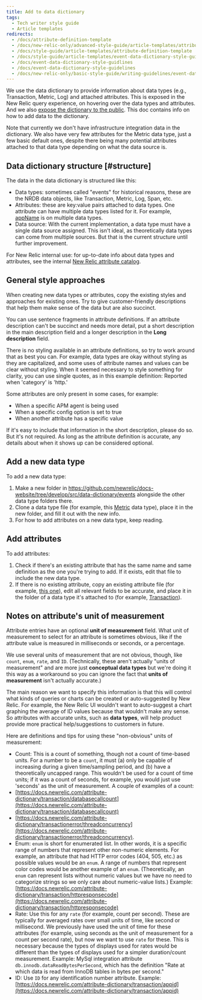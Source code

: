 ```yaml
---
title: Add to data dictionary
tags:
  - Tech writer style guide
  - Article templates
redirects:
  - /docs/attribute-definition-template
  - /docs/new-relic-only/advanced-style-guide/article-templates/attribute-definition-template
  - /docs/style-guide/article-templates/attribute-definition-template 
  - /docs/style-guide/article-templates/event-data-dictionary-style-guidelines 
  - /docs/event-data-dictionary-style-guidlines
  - /docs/event-data-dictionary-style-guidelines
  - /docs/new-relic-only/basic-style-guide/writing-guidelines/event-data-dictionary-style-guidelines
---
```


We use the data dictionary to provide information about data types (e.g., Transaction, Metric, Log) and attached attributes. This is exposed in the New Relic query experience, on hovering over the data types and attributes. And we also [expose the dictionary to the public](https://docs.newrelic.com/attribute-dictionary). This doc contains info on how to add data to the dictionary. 

Note that currently we don't have infrastructure integration data in the dictionary. We also have very few attributes for the Metric data type, just a few basic default ones, despite there being many potential attributes attached to that data type depending on what the data source is. 

## Data dictionary structure [#structure]

The data in the data dictionary is structured like this: 

* Data types: sometimes called "events" for historical reasons, these are the NRDB data objects, like Transaction, Metric, Log, Span, etc. 
* Attributes: these are key:value pairs attached to data types. One attribute can have multiple data types listed for it. For example, [appName](https://docs.newrelic.com/attribute-dictionary/?event=BrowserTiming&attribute=appName) is on multiple data types.
* Data source: With the current implementation, a data type must have a single data source assigned. This isn't ideal, as theoretically data types can come from multiple sources. But that is the current structure until further improvement. 

For New Relic internal use: for up-to-date info about data types and attributes, see the internal [New Relic attribute catalog](https://source.datanerd.us/javimb/architecture-notes/blob/3c69a6153eca67216268cf5c859fe9df31875701/_data/attributes.yml).

## General style approaches

When creating new data types or attributes, copy the existing styles and approaches for existing ones. Try to give customer-friendly descriptions that help them make sense of the data but are also succinct. 

You can use sentence fragments in attribute definitions. If an attribute description can't be succinct and needs more detail, put a short description in the main description field and a longer description in the **Long description** field. 

There is no styling available in an attribute definitions, so try to work around that as best you can. For example, data types are okay without styling as they are capitalized, and some uses of attribute names and values can be clear without styling. When it seemed necessary to style something for clarity, you can use single quotes, as in this example definition: Reported when 'category' is 'http.'

Some attributes are only present in some cases, for example: 

* When a specific APM agent is being used
* When a specific config option is set to true
* When another attribute has a specific value

If it's easy to include that information in the short description, please do so. But it's not required. As long as the attribute definition is accurate, any details about when it shows up can be considered optional. 



## Add a new data type

To add a new data type: 

1. Make a new folder in https://github.com/newrelic/docs-website/tree/develop/src/data-dictionary/events alongside the other data type folders there.
2. Clone a data type file (for example, this [Metric](https://github.com/newrelic/docs-website/blob/develop/src/data-dictionary/events/Metric/Metric.event-definition.md) data type), place it in the new folder, and fill it out with the new info. 
3. For how to add attributes on a new data type, keep reading. 

## Add attributes

To add attributes: 

1. Check if there's an existing attribute that has the same name and same definition as the one you're trying to add. If it exists, edit that file to include the new data type. 
2. If there is no existing attribute, copy an existing attribute file (for example, [this one](https://github.com/newrelic/docs-website/blob/develop/src/data-dictionary/events/Transaction/accountId.md)), edit all relevant fields to be accurate, and place it in the folder of a data type it's attached to (for example, [Transaction](https://github.com/newrelic/docs-website/tree/develop/src/data-dictionary/events/Transaction)). 

## Notes on attribute's unit of measurement 

Attribute entries have an optional **unit of measurement** field. What unit of measurement to select for an attribute is sometimes obvious, like if the attribute value is measured in milliseconds or seconds, or a percentage.

We use several units of measurement that are not obvious, though, like `count`, `enum`, `rate`, and `ID`. (Technically, these aren't actually "units of measurement" and are more just **conceptual data types** but we're doing it this way as a workaround so you can ignore the fact that **units of measurement** isn't actually accurate.)

The main reason we want to specify this information is that this will control what kinds of queries or charts can be created or auto-suggested by New Relic. For example, the New Relic UI wouldn't want to auto-suggest a chart graphing the average of ID values because that wouldn't make any sense. So attributes with accurate units, such as **data types**, will help product provide more practical help/suggestions to customers in future.

Here are definitions and tips for using these "non-obvious" units of measurement:

* Count: This is a count of something, though not a count of time-based units. For a number to be a `count`, it must (a) only be capable of increasing during a given time/sampling period, and (b) have a theoretically uncapped range. This wouldn't be used for a count of time units; if it was a count of seconds, for example, you would just use 'seconds' as the unit of measurement. A couple of examples of a count:
* [https://docs.newrelic.com/attribute-dictionary/transaction/databasecallcount](https://docs.newrelic.com/attribute-dictionary/transaction/databasecallcount)
* [https://docs.newrelic.com/attribute-dictionary/transactionerror/threadconcurrency](https://docs.newrelic.com/attribute-dictionary/transactionerror/threadconcurrency).
* Enum: `enum` is short for enumerated list. In other words, it is a specific range of numbers that represent other non-numeric elements. For example, an attribute that had HTTP error codes (404, 505, etc.) as possible values would be an `enum`. A range of numbers that represent color codes would be another example of an `enum`. (Theoretically, an `enum` can represent lists without numeric values but we have no need to categorize strings so we only care about numeric-value lists.) Example: [https://docs.newrelic.com/attribute-dictionary/transaction/httpresponsecode](https://docs.newrelic.com/attribute-dictionary/transaction/httpresponsecode)
* Rate: Use this for any `rate` (for example, count per second). These are typically for averaged rates over small units of time, like second or millisecond. We previously have used the unit of time for these attributes (for example, using seconds as the unit of measurement for a count per second rate), but now we want to use `rate` for these. This is necessary because the types of displays used for rates would be different than the types of displays used for a simpler duration/count measurement. Example: MySql integration attribute `db.innodb.dataReadBytesPerSecond`, which has the definition "Rate at which data is read from InnoDB tables in bytes per second."
* ID: Use `ID` for any identification number attribute. Example: [https://docs.newrelic.com/attribute-dictionary/transaction/appid](https://docs.newrelic.com/attribute-dictionary/transaction/appid)

